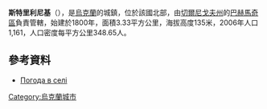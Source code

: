 '''斯特里利尼基'''（{{lang-uk|Стрільники}}），是[[烏克蘭|烏克蘭]]的城鎮，位於該國北部，由[[切爾尼戈夫州|切爾尼戈夫州]]的[[巴赫馬奇區|巴赫馬奇區]]負責管轄，始建於1800年，面積3.33平方公里，海拔高度135米，2006年人口1,161，人口密度每平方公里348.65人。

{{coord|51|12|2|N|32|34|38|E|scale:100000|display=title}}

==參考資料==
*[http://weather.in.ua/ua/chernigovskaja/25382 Погода в селі ] {{Wayback|url=http://weather.in.ua/ua/chernigovskaja/25382 |date=20111220094919 }}

{{Ukraine-geo-stub}}
[[Category:烏克蘭城市|Category:烏克蘭城市]]